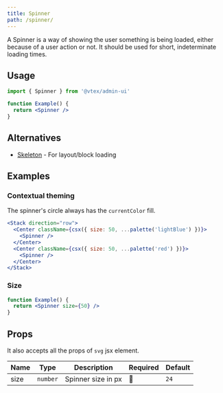 ```yaml
---
title: Spinner
path: /spinner/
---
```


A Spinner is a way of showing the user something is being loaded, either because of a user action or not. It should be used for short, indeterminate loading times.

## Usage

```jsx isStatic
import { Spinner } from '@vtex/admin-ui'

function Example() {
  return <Spinner />
}
```

## Alternatives

- [Skeleton](skeleton/) - For layout/block loading

## Examples

### Contextual theming

The spinner's circle always has the `currentColor` fill.

```jsx live
<Stack direction="row">
  <Center className={csx({ size: 50, ...palette('lightBlue') })}>
    <Spinner />
  </Center>
  <Center className={csx({ size: 50, ...palette('red') })}>
    <Spinner />
  </Center>
</Stack>
```

### Size

```jsx live
function Example() {
  return <Spinner size={50} />
}
```

## Props

It also accepts all the props of `svg` jsx element.

| Name | Type     | Description        | Required | Default |
| ---- | -------- | ------------------ | -------- | ------- |
| size | `number` | Spinner size in px | 🚫       | `24`    |
